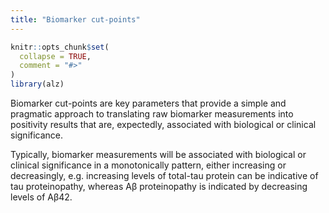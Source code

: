 ```yaml
---
title: "Biomarker cut-points"
---
```


```r
knitr::opts_chunk$set(
  collapse = TRUE,
  comment = "#>"
)
library(alz)
```

Biomarker cut-points are key parameters that provide a simple and pragmatic
approach to translating raw biomarker measurements into positivity results
that are, expectedly, associated with biological or clinical significance.

Typically, biomarker measurements will be associated with biological or clinical
significance in a monotonically pattern, either increasing or decreasingly, e.g.
increasing levels of total-tau protein can be indicative of tau proteinopathy,
whereas Aβ proteinopathy is indicated by decreasing levels of Aβ42.



